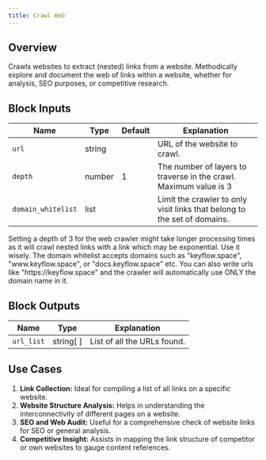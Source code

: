 ```yaml
---
title: Crawl Web
---
```


## Overview

Crawls websites to extract (nested) links from a website. Methodically explore and document the web of links within a website, whether for analysis, SEO purposes, or competitive research.

## Block Inputs

| Name               | Type   | Default | Explanation                                                              |
| ------------------ | ------ | ------- | ------------------------------------------------------------------------ |
| `url`              | string |         | URL of the website to crawl.                                             |
| `depth`            | number | 1       | The number of layers to traverse in the crawl. Maximum value is 3        |
| `domain_whitelist` | list   |         | Limit the crawler to only visit links that belong to the set of domains. |

<Warning>
  Setting a depth of 3 for the web crawler might take longer processing times as
  it will crawl nested links with a link which may be exponential. Use it
  wisely.
</Warning>

<Info>
  The domain whitelist accepts domains such as "keyflow.space",
  "www.keyflow.space", or "docs.keyflow.space" etc. You can also write urls like
  "https://keyflow.space" and the crawler will automatically use ONLY the domain
  name in it.
</Info>

## Block Outputs

| Name       | Type      | Explanation                 |
| ---------- | --------- | --------------------------- |
| `url_list` | string[ ] | List of all the URLs found. |

## Use Cases

1. **Link Collection:** Ideal for compiling a list of all links on a specific website.
2. **Website Structure Analysis:** Helps in understanding the interconnectivity of different pages on a website.
3. **SEO and Web Audit:** Useful for a comprehensive check of website links for SEO or general analysis.
4. **Competitive Insight:** Assists in mapping the link structure of competitor or own websites to gauge content references.
